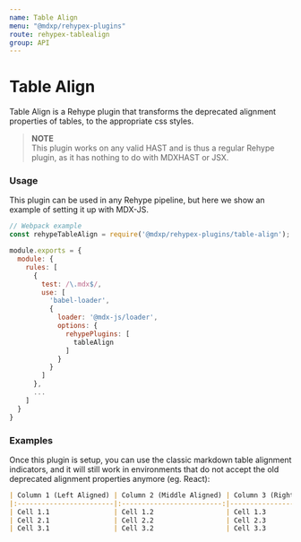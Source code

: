 ```yaml
---
name: Table Align
menu: "@mdxp/rehypex-plugins"
route: rehypex-tablealign
group: API
---
```



# Table Align
Table Align is a Rehype plugin that transforms the deprecated alignment properties of tables, to the appropriate css styles.

> __NOTE__  
> This plugin works on any valid HAST and is thus a regular Rehype plugin, as it has nothing to do with MDXHAST or JSX.


### Usage
This plugin can be used in any Rehype pipeline, but here we show an example of setting it up with MDX-JS.  
```js
// Webpack example
const rehypeTableAlign = require('@mdxp/rehypex-plugins/table-align');

module.exports = {
  module: {
    rules: [
      {
        test: /\.mdx$/,
        use: [
          'babel-loader',
          {
            loader: '@mdx-js/loader',
            options: {
              rehypePlugins: [
                tableAlign
              ]
            }
          }
        ]
      },
      ...
    ]
  }
}
```


### Examples
Once this plugin is setup, you can use the classic markdown table alignment indicators, and it will still work in environments that do not accept the old deprecated alignment properties anymore (eg. React):

```md
| Column 1 (Left Aligned) | Column 2 (Middle Aligned) | Column 3 (Right Aligned) |
|:------------------------|:-------------------------:|-------------------------:|
| Cell 1.1                | Cell 1.2                  | Cell 1.3                 |
| Cell 2.1                | Cell 2.2                  | Cell 2.3                 |
| Cell 3.1                | Cell 3.2                  | Cell 3.3                 |
```
